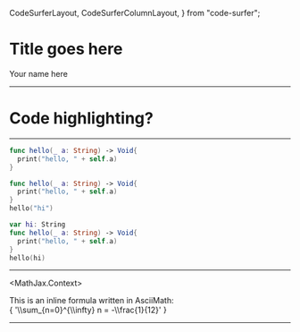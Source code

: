   CodeSurferLayout,
  CodeSurferColumnLayout,
} from "code-surfer";

# Title goes <Highlight>here</Highlight>
Your name here

---

# Code highlighting?

---

<CodeSurferLayout>

```swift title="Function definition"
func hello(_ a: String) -> Void{
  print("hello, " + self.a)
}
```

```swift 4 notes="hi"
func hello(_ a: String) -> Void{
  print("hello, " + self.a)
}
hello("hi")
```

```swift 1,5
var hi: String
func hello(_ a: String) -> Void{
  print("hello, " + self.a)
}
hello(hi)
```

</CodeSurferLayout>

---

<MathJax.Context>
<div>
  This is an inline formula written in AsciiMath: 
  <br/>
  <MathJax.Node inline>{ '\\sum_{n=0}^{\\infty} n = -\\frac{1}{12}' }</MathJax.Node>
</div>
</MathJax.Context>

---